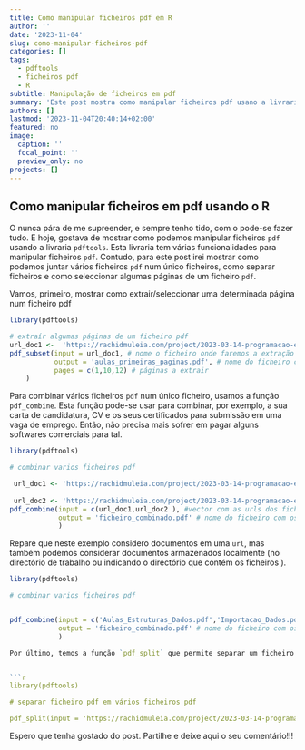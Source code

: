 ---
title: Como manipular ficheiros pdf em R
author: ''
date: '2023-11-04'
slug: como-manipular-ficheiros-pdf
categories: []
tags:
  - pdftools
  - ficheiros pdf
  - R
subtitle: Manipulação de ficheiros em pdf
summary: 'Este post mostra como manipular ficheiros pdf usano a livraria `pdftools`, usando a funções `pdf_combine`, `pdf_split` e `pdf_split`'
authors: []
lastmod: '2023-11-04T20:40:14+02:00'
featured: no
image:
  caption: ''
  focal_point: ''
  preview_only: no
projects: []
---



## Como manipular ficheiros em pdf usando o R


O <i class="fab fa-r-project" aria-hidden="true" style="color:#035AA6"></i> nunca pára de me supreender, e sempre tenho tido, com o  <i class="fab fa-r-project" aria-hidden="true" style="color:#035AA6"></i> pode-se fazer tudo. E hoje, gostava de mostrar como podemos manipular ficheiros `pdf` usando a livraria  `pdftools`. Esta livraria tem várias funcionalidades para manipular ficheiros `pdf`. Contudo, para este post irei mostrar como podemos juntar vários ficheiros `pdf` num único ficheiros, como separar ficheiros e como seleccionar algumas páginas de um ficheiro `pdf`. 


Vamos, primeiro, mostrar como extrair/seleccionar uma determinada página num ficheiro pdf


```{r,eval=FALSE}
library(pdftools)

# extraír algumas páginas de um ficheiro pdf
url_doc1 <-  'https://rachidmuleia.com/project/2023-03-14-programacao-estatistica/Aula_Estruturas_Dados.pdf'
pdf_subset(input = url_doc1, # nome o ficheiro onde faremos a extração
           output = 'aulas_primeiras_paginas.pdf', # nome do ficheiro com as paginas extraídas
           pages = c(1,10,12) # páginas a extrair
    )


```

Para combinar vários ficheiros `pdf` num único ficheiro, usamos a função `pdf_combine`. Esta função pode-se usar para combinar, por exemplo, a sua carta de candidatura, CV e os seus certificados para submissão em uma vaga de emprego. Então, não precisa mais sofrer em pagar alguns softwares comerciais para tal.

```{r, eval=FALSE}
library(pdftools)

# combinar varios ficheiros pdf  

 url_doc1 <- 'https://rachidmuleia.com/project/2023-03-14-programacao-estatistica/Aula_Estruturas_Dados.pdf'
 
 url_doc2 <- 'https://rachidmuleia.com/project/2023-03-14-programacao-estatistica/Importacao_Dados.pdf'
pdf_combine(input = c(url_doc1,url_doc2 ), #vector com as urls dos ficheiros a combinar
            output = 'ficheiro_combinado.pdf' # nome do ficheiro com os pdfs combinados
            )
```

Repare que neste exemplo considero documentos em uma `url`, mas também podemos considerar documentos armazenados localmente (no directório de trabalho ou indicando o directório que contém os ficheiros ). 


```{r, eval=FALSE}
library(pdftools)

# combinar varios ficheiros pdf  


pdf_combine(input = c('Aulas_Estruturas_Dados.pdf','Importacao_Dados.pdf'), #vector com os nomes dos ficheiros a combinar
            output = 'ficheiro_combinado.pdf' # nome do ficheiro com os pdfs combinados
            )

Por último, temos a função `pdf_split` que permite separar um ficheiro pdf em vários, onde temos um ficheiro para cada página. 


```{r, eval = FALSE}
library(pdftools)

# separar ficheiro pdf em vários ficheiros pdf

pdf_split(input = 'https://rachidmuleia.com/project/2023-03-14-programacao-estatistica/Aula_Estruturas_Dados.pdf')

```


Espero que tenha gostado do post. Partilhe e deixe aqui o seu comentário!!!
 


<script src="https://utteranc.es/client.js"
        repo="RachidMuleia/RachidMuleia.github.io"
        issue-term="pathname"
        label="Comment"
        theme="github-light"
        crossorigin="anonymous"
        async>
</script>
